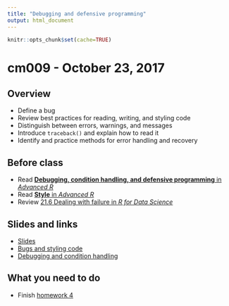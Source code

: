 ```yaml
---
title: "Debugging and defensive programming"
output: html_document
---
```


```r
knitr::opts_chunk$set(cache=TRUE)
```

# cm009 - October 23, 2017

## Overview

* Define a bug
* Review best practices for reading, writing, and styling code
* Distinguish between errors, warnings, and messages
* Introduce `traceback()` and explain how to read it
* Identify and practice methods for error handling and recovery

## Before class

* Read [**Debugging, condition handling, and defensive programming** in *Advanced R*](http://adv-r.had.co.nz/Exceptions-Debugging.html)
* Read [**Style** in *Advanced R*](http://adv-r.had.co.nz/Style.html)
* Review [21.6 Dealing with failure in *R for Data Science*](http://r4ds.had.co.nz/iteration.html#dealing-with-failure)

## Slides and links

* [Slides](extras/cm009_slides.html)
* [Bugs and styling code](program_style.html)
* [Debugging and condition handling](program_condition_handle.html)

## What you need to do

* Finish [homework 4](hw04-programming.html)

